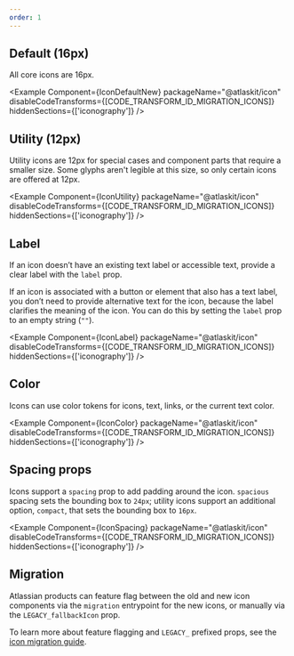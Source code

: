 ```yaml
---
order: 1
---
```




## Default (16px)

All core icons are 16px.

<Example
	Component={IconDefaultNew}
	packageName="@atlaskit/icon"
	disableCodeTransforms={[CODE_TRANSFORM_ID_MIGRATION_ICONS]}
	hiddenSections={['iconography']}
/>

## Utility (12px)

Utility icons are 12px for special cases and component parts that require a smaller size. Some
glyphs aren't legible at this size, so only certain icons are offered at 12px.

<Example
	Component={IconUtility}
	packageName="@atlaskit/icon"
	disableCodeTransforms={[CODE_TRANSFORM_ID_MIGRATION_ICONS]}
	hiddenSections={['iconography']}
/>

## Label

If an icon doesn’t have an existing text label or accessible text, provide a clear label with the
`label` prop.

If an icon is associated with a button or element that also has a text label, you don’t need to
provide alternative text for the icon, because the label clarifies the meaning of the icon. You can
do this by setting the `label` prop to an empty string (`""`).

<Example
	Component={IconLabel}
	packageName="@atlaskit/icon"
	disableCodeTransforms={[CODE_TRANSFORM_ID_MIGRATION_ICONS]}
	hiddenSections={['iconography']}
/>

## Color

Icons can use color tokens for icons, text, links, or the current text color.

<Example
	Component={IconColor}
	packageName="@atlaskit/icon"
	disableCodeTransforms={[CODE_TRANSFORM_ID_MIGRATION_ICONS]}
	hiddenSections={['iconography']}
/>

## Spacing props

Icons support a `spacing` prop to add padding around the icon. `spacious` spacing sets the bounding
box to `24px`; utility icons support an additional option, `compact`, that sets the bounding box to
`16px`.

<Example
	Component={IconSpacing}
	packageName="@atlaskit/icon"
	disableCodeTransforms={[CODE_TRANSFORM_ID_MIGRATION_ICONS]}
	hiddenSections={['iconography']}
/>

## Migration

Atlassian products can feature flag between the old and new icon components via the `migration`
entrypoint for the new icons, or manually via the `LEGACY_fallbackIcon` prop.

<Example
	Component={IconMigration}
	packageName="@atlaskit/icon"
	disableCodeTransforms={[CODE_TRANSFORM_ID_MIGRATION_ICONS]}
/>

To learn more about feature flagging and `LEGACY_` prefixed props, see the
[icon migration guide](/components/icon/migration-guide#atlassian-developers).
